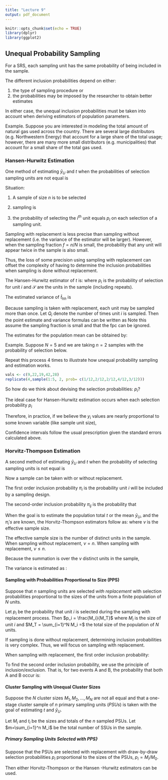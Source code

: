 ```yaml
---
title: "Lecture 9"
output: pdf_document
---
```


```r
knitr::opts_chunk$set(echo = TRUE)
library(dplyr)
library(ggplot2)
```


## Unequal Probability Sampling

For a SRS, each sampling unit has the same probability of being included in the sample. 
\vfill

The different inclusion probabilities depend on either:

1. the type of sampling procedure or 
\vfill
2. the probabilities may be imposed by the researcher to obtain better estimates 
\vfill

In either case, the unequal inclusion probabilities must be taken into account when deriving estimators of population parameters.
\vfill

Example. Suppose you are interested in modeling the total amount of natural gas used across the country. There are several large distributors (e.g. Northwestern Energy) that account for a large share of the total usage; however, there are many more small distributors (e.g. municipalities) that account for a small share of the total gas used. 
\vfill
\vfill


\vfill

\newpage	


### Hansen-Hurwitz Estimation

One method of estimating $\bar{y}_U$ and $t$ when the probabilities of selection sampling units are not equal is 
\vfill

Situation: 

1. A sample of size $n$ is to be selected
\vfill

2. sampling is 
\vfill

3. the probability of selecting the $i^{th}$ unit equals $p_i$ on each selection of a sampling unit. 
\vfill

Sampling with replacement is less precise than sampling without replacement (i.e. the variance of the estimator will be larger). However, when the sampling fraction $f=n/N$ is small, the probability that any unit will appear twice in the sample is also small.
\vfill
\vfill

Thus, the loss of some precision using sampling with replacement can offset the complexity of having to determine the inclusion probabilities when sampling is done without replacement.
\vfill

The Hansen-Hurwitz estimator of $t$ is:
	\begin{equation}
	 \hat{t}_{hh}= \frac{1}{n} \sum_{i \in \mathcal{S}} \frac{y_i}{p_i}
	 \end{equation}
	  where $p_i$ is the probability of selection for unit $i$ and $\mathcal{S}$ are the units in the sample (including repeats).
\vfill

The estimated variance of $\hat{t}_{hh}$ is 
	\begin{equation}
	\hat{V}(\hat{t}_{hh}) = \frac{1}{n} \frac{1}{n-1} \sum_{i \in \mathcal{S}}  \left(\frac{t_i}{p_i} - \hat{t}_{hh} \right)^2.
	\end{equation}
\vfill

Because sampling is taken with replacement, each unit may be sampled more than once. Let $Q_i$ denote the number of times unit $i$ is sampled. Then the point estimate and variance formulas can be written as
	\begin{eqnarray}
	\hat{t}_{hh} &=& \frac{1}{n}  \sum_{i=1}^N Q_i \frac{t_i}{p_i}\\
	\hat{V}(\hat{t}_{hh}) &=& \frac{1}{n} \frac{1}{n-1} \sum_{i=1}^N  Q_i \left(\frac{t_i}{p_i} - \hat{t}_{hh} \right)^2.
	\end{eqnarray}
Note this assume the sampling fraction is small and that the fpc can be ignored.
\vfill

The estimates for the population mean can be obtained by:
	\begin{equation*}
	\hat{\bar{y}}_{hh} = \frac{1}{N} \hat{t}_{hh} \hspace{3cm} \hspace{3cm} \hat{V}(\hat{\bar{y}}_{hh}) = \frac{1}{N^2} \hat{V}(\hat{t}_{hh})
	\end{equation*}
\vfill

\newpage
Example. Suppose $N= 5$ and we are taking $n=2$ samples with the probability of selection below.
	\begin{center}
	\begin{tabular}{|c|c|c|}
	\hline 
	ID & $p_i$ & $y_i$ \\ 
	\hline 
	1 & 1/12 & 9 \\ 
	\hline 
	2 & 2/12 & 22 \\ 
	\hline 
	3 & 2/12 & 19 \\ 
	\hline 
	4 & 4/12 & 42 \\ 
	\hline 
	5 & 3/12 & 28 \\ 
	\hline 
	 &  & 120 \\ 
	\hline 
\end{tabular} 
\end{center}

Repeat this process 4 times to illustrate how unequal probability sampling and estimation works.

```r
vals <- c(9,22,19,42,28)
replicate(4,sample(1:5, 2, prob= c(1/12,2/12,2/12,4/12,3/12)))
```
\vfill

\begin{center}
	\begin{tabular}{|c|c|c|c|c|c|}
	\hline 
	Sample \# & ID1 & ID2 & $(y_1/p_1)$&$(y_2/p_2)$&$\hat{t}_{hh}$\\ 
	\hline 
	1 & &&&& \\ 
	\hline 
	2 & &&&& \\ 
	\hline 
	3 & &&&& \\ 
	\hline 
	4 & &&&& \\ 
	\hline 
	\end{tabular} 
	\end{center}
\vfill
\vfill
\vfill

So how do we think about devising the selection probabilities: $p_i$?
\vfill

The ideal case for Hansen-Hurwitz estimation occurs when each selection probability $p_i$ 
\vfill

Therefore, in practice, if we believe the $y_i$ values are nearly proportional to some known variable (like sample unit size), 
\vfill

Confidence intervals follow the usual prescription given the standard errors calculated above.
\vfill

\newpage

### Horvitz-Thompson Estimation
A second method of estimating $\bar{y}_U$ and $t$ when the probability of selecting sampling units is not equal is
\vfill

Now a sample can be taken with or without replacement.
\vfill

The first order inclusion probability $\pi_i$ is the probability unit $i$ will be included by a sampling design.
\vfill

The second-order inclusion probability $\pi_{ij}$ is the probability that 
\vfill

When the goal is to estimate the population total $t$ or the mean $\bar{y}_U$, and the $\pi_i's$ are known, the Horvitz-Thompson estimators follow as:
	\begin{equation}
	\hat{t}_{ht} = \sum_{i=1}^\nu \frac{y_i}{\pi_i} \hspace{2.5cm} \text{and} \hspace{2.5cm} \hat{\bar{y}}_{U,ht} = \frac{1}{N}\sum_{i=1}^\nu \frac{y_i}{\pi_i}
	\end{equation}
	where $\nu$ is the effective sample size.
\vfill

The effective sample size is the number of distinct units in the sample. When sampling without replacement, $\nu = n.$ When sampling with replacement, $\nu \leq n$.
\vfill

Because the summation is over the $\nu$ distinct units in the sample, 
\vfill

The variance is estimated as :
	\begin{equation}
	\hat{V} (\hat{t}_{ht}) = \sum_{i=1}^\nu \left( \frac{1}{\pi_i^2} - \frac{1}{\pi_i}\right) y_i^2 + 2 \sum_{i=1}^\nu \sum_{j>i}^\nu \left(\frac{1}{\pi_i \pi_j} - \frac{1}{\pi_{ij}} \right)y_iy_j
	\end{equation}

\newpage

#### Sampling with Probabilities Proportional to Size (PPS)

Suppose that $n$ sampling units are selected _with replacement_ with selection probabilities proportional to the sizes of the units from a finite population of $N$ units.
\vfill

Let $p_i$ be the probability that unit $i$ is selected during the sampling with replacement process. Then $p_i = \frac{M_i}{M_T}$ where $M_i$ is the size of unit $i$ and $M_T = \sum_{i=1}^N M_i =$ the total size of the population of $N$ units.
\vfill

If sampling is done without replacement, determining inclusion probabilities is very complex. Thus, we will focus on sampling with replacement.
\vfill

When sampling with replacement, the first order inclusion probability:
\vfill
\vfill

To find the second order inclusion probability, we use the principle of inclusion/exclusion. That is, for two events A and B, the probability that both A and B occur is:
\vfill

\newpage

#### Cluster Sampling with Unequal Cluster Sizes

Suppose the $N$ cluster sizes $M_1, M_2, \dots, M_N$ are not all equal and that a one-stage cluster sample of $n$ primary sampling units $(PSUs)$ is taken with the goal of estimating $t$ and $\bar{y}_U$.
\vfill

Let $M_i$ and $t_i$ be the sizes and totals of the $n$ sampled PSUs. Let $m=\sum_{i=1}^n M_i$ be the total number of SSUs in the sample.
\vfill


##### Primary Sampling Units Selected with PPS}

Suppose that the PSUs are selected with replacement with draw-by-draw selection probabilities $p_i$ proportional to the sizes of the PSUs, $p_i = M_i/M_0$.
\vfill

Then either Horvitz-Thompson or the Hansen -Hurwitz estimators can be used.
\vfill